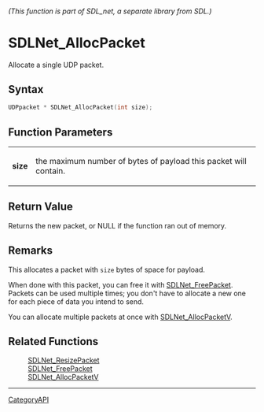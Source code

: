 ====== (This function is part of SDL_net, a separate library from SDL.) ======
= SDLNet_AllocPacket =

Allocate a single UDP packet.

== Syntax ==

<syntaxhighlight lang='c'>
UDPpacket * SDLNet_AllocPacket(int size);
</syntaxhighlight>

== Function Parameters ==

{|
|'''size'''
|the maximum number of bytes of payload this packet will contain.
|}

== Return Value ==

Returns the new packet, or NULL if the function ran out of memory.

== Remarks ==

This allocates a packet with <code>size</code> bytes of space for payload.

When done with this packet, you can free it with [[SDLNet_FreePacket]].
Packets can be used multiple times; you don't have to allocate a new one
for each piece of data you intend to send.

You can allocate multiple packets at once with [[SDLNet_AllocPacketV]].

== Related Functions ==

:[[SDLNet_ResizePacket]]
:[[SDLNet_FreePacket]]
:[[SDLNet_AllocPacketV]]

----
[[CategoryAPI]]


